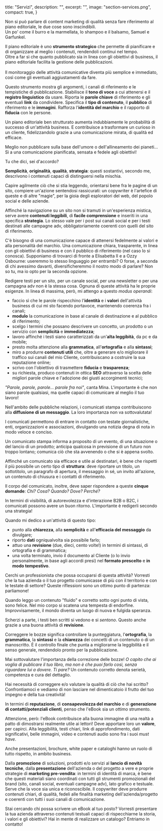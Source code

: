   title: "Servizi",
  description: "",
  excerpt: "",
  image: "section-services.png",
  compact: true,
}

<accordion title="Piano editoriale" description="Comunicazione a casaccio? Anche no! Meglio definire gli obiettivi, pianificare le attività e pubblicare con metodo.">

Non si può parlare di content marketing di qualità senza fare riferimento al piano editoriale, le due cose sono inscindibili.<br/> 
Un po' come il burro e la marmellata, lo shampoo e il balsamo, Samuel e Garfunkel.

Il piano editoriale è uno **strumento strategico** che permette di pianificare e di organizzare al meglio i contenuti, rendendoli continui nel tempo.<br/> 
Oltre a far sì che quanto pubblicato sia in linea con gli obiettivi di business, il piano editoriale facilita la gestione delle pubblicazioni.<br/>  
Il monitoraggio delle attività comunicative diventa più semplice e immediato, così come gli eventuali aggiustamenti da fare.

Questo strumento mostra gli argomenti, i canali di riferimento e le tempistiche di pubblicazione. Stabilisce il **tono di voce** a cui attenersi e il **registro linguistico** da usare. Riporta le **parole chiave** di riferimento e gli eventuali **link** da condividere. Specifica il **tipo di contenuto**, il **pubblico** di riferimento e le **immagini**. Rafforza l'**identità del marchio** e il rapporto di **fiducia** con le persone.

Un piano editoriale ben strutturato aumenta indubbiamente le probabilità di successo di un'attività business. E contribuisce a trasformare un curioso in un cliente, fidelizzandolo grazie a una comunicazione mirata, di qualità ed efficace.

Meglio non pubblicare sulla base dell'umore o dell'allineamento dei pianeti... 
Sì a una comunicazione pianificata, sensata e fedele agli obiettivi!

Tu che dici, sei d'accordo?

</accordion>

<accordion title="Siti, canali social, newsletter e campagne adv" description="Oltre alle parole c'è (un bel po') di più!">

**Semplicità**, **originalità**, **qualità**, **strategia**: questi sostantivi, secondo me, descrivono i contenuti capaci di distinguersi nella mischia.

Capire agilmente ciò che si stia leggendo, orientarsi bene fra le pagine di un sito, compiere un'azione sentendosi rassicurati: un copywriter è l'artefice di queste e di altre "magie", per la gioia degli esploratori del web, del popolo social e delle aziende.

Affinché la navigazione su un sito non si tramuti in un'esperienza mistica, serve avere **contenuti leggibili**, di **facile comprensione** e inseriti in una specifica **strategia**. 
Lo stesso vale per i post sui canali social e per i testi destinati alle campagne adv, obbligatoriamente coerenti con quelli del sito di riferimento.

C'è bisogno di una comunicazione capace di attenersi fedelmente ai valori e alla personalità del marchio. Una comunicazione chiara, trasparente, in linea con gli obiettivi di business e con il pubblico di riferimento (nel caso lo si conosca). 
Supponiamo di trovarci di fronte a Elisabetta II e a Ozzy Osbourne: useremmo lo stesso linguaggio per entrambi? O forse, a seconda di chi avessimo davanti, diversificheremmo il nostro modo di parlare?
Non so tu, ma io opto per la seconda opzione.

Redigere testi per un sito, per un canale social, per una newsletter o per una campagna adv non è la stessa cosa. Ognuna di queste attività ha le proprie esigenze. 
In linea di massima, però, mi attengo a questo *modus operandi*:

- faccio sì che le parole rispecchino l'**identità** e i **valori** dell'attività business di cui mi sto facendo portavoce, mantenendo coerenza fra i canali;
- **modulo** la comunicazione in base al canale di destinazione e al pubblico di riferimento;
- scelgo i termini che possano descrivere un concetto, un prodotto o un servizio con **semplicità** e **immediatezza**;
- lavoro affinché i testi siano caratterizzati da un'**alta leggibità**, da pc e da mobile;
- presto molta attenzione alla **grammatica**, all'**ortografia** e alla **sintassi**;
- miro a produrre **contenuti utili** che, oltre a generare e/o migliorare il traffico sui canali del mio Cliente, contribuiscano a costruire la sua reputazione online;
- scrivo con l'obiettivo di trasmettere **fiducia** e **trasparenza**;
- su richiesta, produco contenuti in ottica **SEO** attraverso la scelta delle migliori parole chiave e l'adozione dei giusti accorgimenti tecnici;


_"Parole, parole, parole... parole fra noi"_, canta Mina.
L'importante è che non siano parole qualsiasi, ma quelle capaci di comunicare al meglio il tuo lavoro!

</accordion>

<accordion title="Comunicati stampa" description="Un passaparola strategico di tutto rispetto.">

Nell'ambito delle pubbliche relazioni, i comunicati stampa contribuiscono alla **diffusione di un messaggio**. La loro importanza non va sottovalutata! 

I comunicati permettono di entrare in contatto con testate giornalistiche, enti, organizzazioni e associazioni, divulgando una notizia degna di nota in modo veloce e conciso.

Un comunicato stampa informa a proposito di un evento, di una situazione o del lancio di un prodotto; anticipa qualcosa in previsione di un futuro non troppo lontano; comunica ciò che sta avvenendo o che si è appena svolto.

Affinché un comunicato sia efficace e utile ai destinatari, è bene che rispetti il più possibile un certo tipo di **struttura**: deve riportare un titolo, un sottotitolo, un paragrafo di apertura, il messaggio in sé, un invito all'azione, un contenuto di chiusura e i contatti di riferimento.

Il corpo del comunicato, inoltre, deve saper rispondere a queste **cinque domande**: _Chi? Cosa? Quando? Dove? Perché?_

In termini di visibilità, di autorevolezza e d'interazione B2B o B2C, i comunicati possono avere un buon ritorno. L'importante è redigerli secondo una strategia!

Quando mi dedico a un'attività di questo tipo:

- punto alla **chiarezza**, alla **semplicità** e all'**efficacia del messaggio** da divulgare;
- riporto **dati** ogniqualvolta sia possibile farlo;
- attuo una **revisione** (due, dieci, cento volte!) in termini di sintassi, di ortografia e di grammatica;
- una volta terminato, invio il documento al Cliente (o lo invio personalmente, in base agli accordi presi) nel **formato prescelto** e **in modo tempestivo**.


Cerchi un professionista che possa occuparsi di questa attività? 
Vorresti che la tua azienda o il tuo progetto comunicasse di più con il territorio e con le testate di settore? 
Queste riflessioni sono un ottimo punto di partenza: parliamone!

</accordion>

<accordion title="Correzione delle bozze" description="Mai publicare senza aver revisionatto un teesto...">

Quando leggo un contenuto "fluido" e corretto sotto ogni punto di vista, sono felice. Nel mio corpo si scatena una tempesta di endorfine.
Improvvisamente, il mondo diventa un luogo di nuova e fulgida speranza.

Scherzi a parte, i testi ben scritti si vedono e si *sentono*. Questo anche grazie a una buona attività di **revisione**.

Correggere le bozze significa controllare la punteggiatura, l'**ortografia**, la **grammatica**, la **sintassi** e la **chiarezza** dei concetti di un contenuto o di un manoscritto. È il controllo finale che punta a migliorarne la leggibilità e il senso generale, rendendolo pronto per la pubblicazione.

Mai sottovalutare l'importanza della correzione delle bozze!
_O capito che ai voglia di publicare il tuo libro, ma non è che puoi farlo così, senza riguardare lui a dovere. Ti pare?_ Un contenuto corretto denota serietà, competenza e cura del dettaglio.

Hai necessità di correggere e/o valutare la qualità di ciò che hai scritto?
Confrontiamoci e vediamo di non lasciare nel dimenticatoio il frutto del tuo impegno e della tua creatività!

</accordion>

<accordion title="eBook, presentazioni, brochure, white paper e cataloghi" description="Obiettivi diversi, strumenti diversi, un'unica voce.">

In termini di **reputazione**, di **consapevolezza del marchio** e di **generazione di contatti/potenziali clienti**, penso che l'eBook sia un ottimo strumento.

Attenzione, però: l'eBook contribuisce alla buona immagine di una realtà a patto di dimostrarsi realmente utile ai lettori! 
Deve apportare loro un **valore**, per capirci.
Alta leggibilità, testi chiari, link di approfondimento, dati significativi, belle immagini, video e contenuti audio sono fra i suoi _must have_.

Anche presentazioni, brochure, white paper e cataloghi hanno un ruolo di tutto rispetto, in ambito business. 

Dalla **promozione** di soluzioni, prodotti e/o servizi al **lancio di novità tecniche**, dalla **presentazione** dell'azienda o del progetto a vere e proprie strategie di **marketing pre-vendita**: in termini di identità di marca, è bene che questi materiali siano coordinati con tutti gli strumenti promozionali del brand (sito, canali social, eventuali campagne adv), lato grafico e testuale. Serve che la voce sia unica e riconoscibile.
Il copywriter deve produrre contenuti chiari, di qualità, fedeli alle finalità marketing dell'azienda/progetto e coerenti con tutti i suoi canali di comunicazione.

Stai cercando chi possa scrivere un eBook al tuo posto?
Vorresti presentare la tua azienda attraverso contenuti testuali capaci di rispecchiarne la storia, i valori e gli obiettivi?
Hai in mente di realizzare un catalogo?
Entriamo in contatto!

</accordion>

